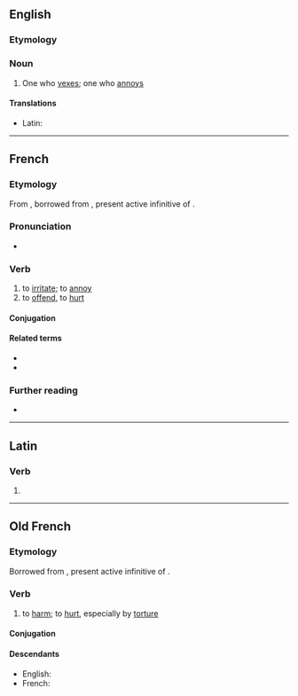 ==English==

===Etymology===
{{suffix|en|vex|er}}

===Noun===
{{en-noun}}

# One who [[vex]]es; one who [[annoy]]s

====Translations====
{{trans-top|one who vexes}}
* Latin: {{t|la|vexātor|m}}
{{trans-mid}}
{{trans-bottom}}

----

==French==

===Etymology===
From {{etyl|fro|fr}}, borrowed from {{etyl|la|fr}} {{m|la|vēxāre}}, present active infinitive of {{m|la|vēxō}}.

===Pronunciation===
* {{fr-IPA|vecser}}

===Verb===
{{fr-verb}}

# to [[irritate]]; to [[annoy]]
# to [[offend]], to [[hurt]]

====Conjugation====
{{fr-conj-auto|pron=vecser}}

====Related terms====
* {{l|fr|vexant}}
* {{l|fr|vexation}}

===Further reading===
* {{R:TLFi}}

----

==Latin==

===Verb===
{{la-verb-form|vēxer}}

# {{inflection of|vēxō||1|s|pres|pasv|subj|lang=la}}

----

==Old French==

===Etymology===
Borrowed from {{etyl|la|fro}} {{m|la|vēxāre}}, present active infinitive of {{m|la|vēxō}}.

===Verb===
{{head|fro|verb}}

# to [[harm]]; to [[hurt]], especially by [[torture]]

====Conjugation====
{{fro-conj-er}}

====Descendants====
* English: {{l|en|vex}} {{qualifier|borrowed into Middle English}}
* French: {{l|fr|vexer}}